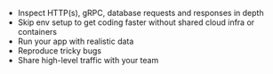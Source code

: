 - Inspect HTTP(s), gRPC, database requests and responses in depth
- Skip env setup to get coding faster without shared cloud infra or containers
- Run your app with realistic data
- Reproduce tricky bugs
- Share high-level traffic with your team
